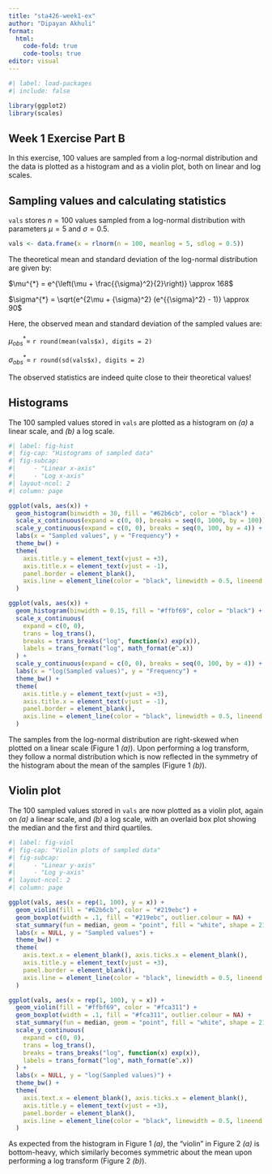 ```yaml
---
title: "sta426-week1-ex"
author: "Dipayan Akhuli"
format: 
  html:
    code-fold: true
    code-tools: true
editor: visual
---
```


```r
#| label: load-packages
#| include: false

library(ggplot2)
library(scales)
```

## Week 1 Exercise Part B

In this exercise, 100 values are sampled from a log-normal distribution and the data is plotted as a histogram and as a violin plot, both on linear and log scales.

## Sampling values and calculating statistics

`vals` stores $n = 100$ values sampled from a log-normal distribution with parameters $\mu = 5$ and $\sigma = 0.5$.

```r

vals <- data.frame(x = rlnorm(n = 100, meanlog = 5, sdlog = 0.5))

```

The theoretical mean and standard deviation of the log-normal distribution are given by:

$\mu^{*} = e^{\left(\mu + \frac{{\sigma}^2}{2}\right)} \approx 168$

$\sigma^{*} = \sqrt{e^{2\mu + {\sigma}^2} (e^{{\sigma}^2} - 1)} \approx 90$

Here, the observed mean and standard deviation of the sampled values are:

$\mu^{*}_{obs} =$ `r round(mean(vals$x), digits = 2)`

$\sigma^{*}_{obs} =$ `r round(sd(vals$x), digits = 2)`

The observed statistics are indeed quite close to their theoretical values!

## Histograms

The 100 sampled values stored in `vals` are plotted as a histogram on *(a)* a linear scale, and *(b)* a log scale.

```r
#| label: fig-hist
#| fig-cap: "Histograms of sampled data"
#| fig-subcap: 
#|     - "Linear x-axis"
#|     - "Log x-axis"
#| layout-ncol: 2
#| column: page

ggplot(vals, aes(x)) +
  geom_histogram(binwidth = 30, fill = "#62b6cb", color = "black") +
  scale_x_continuous(expand = c(0, 0), breaks = seq(0, 1000, by = 100)) +
  scale_y_continuous(expand = c(0, 0), breaks = seq(0, 100, by = 4)) +
  labs(x = "Sampled values", y = "Frequency") +
  theme_bw() +
  theme(
    axis.title.y = element_text(vjust = +3),
    axis.title.x = element_text(vjust = -1),
    panel.border = element_blank(),
    axis.line = element_line(color = "black", linewidth = 0.5, lineend = "square")
  )

ggplot(vals, aes(x)) +
  geom_histogram(binwidth = 0.15, fill = "#ffbf69", color = "black") +
  scale_x_continuous(
    expand = c(0, 0),
    trans = log_trans(),
    breaks = trans_breaks("log", function(x) exp(x)),
    labels = trans_format("log", math_format(e^.x))
  ) +
  scale_y_continuous(expand = c(0, 0), breaks = seq(0, 100, by = 4)) +
  labs(x = "log(Sampled values)", y = "Frequency") +
  theme_bw() +
  theme(
    axis.title.y = element_text(vjust = +3),
    axis.title.x = element_text(vjust = -1),
    panel.border = element_blank(),
    axis.line = element_line(color = "black", linewidth = 0.5, lineend = "square")
  )

```

The samples from the log-normal distribution are right-skewed when plotted on a linear scale (Figure 1 *(a)*). Upon performing a log transform, they follow a normal distribution which is now reflected in the symmetry of the histogram about the mean of the samples (Figure 1 *(b)*).

## Violin plot

The 100 sampled values stored in `vals` are now plotted as a violin plot, again on *(a)* a linear scale, and *(b)* a log scale, with an overlaid box plot showing the median and the first and third quartiles.

```r
#| label: fig-viol
#| fig-cap: "Violin plots of sampled data"
#| fig-subcap: 
#|     - "Linear y-axis"
#|     - "Log y-axis"
#| layout-ncol: 2
#| column: page

ggplot(vals, aes(x = rep(1, 100), y = x)) + 
  geom_violin(fill = "#62b6cb", color = "#219ebc") +
  geom_boxplot(width = .1, fill = "#219ebc", outlier.colour = NA) +
  stat_summary(fun = median, geom = "point", fill = "white", shape = 21, size = 2.5) +
  labs(x = NULL, y = "Sampled values") +
  theme_bw() +
  theme(
    axis.text.x = element_blank(), axis.ticks.x = element_blank(),
    axis.title.y = element_text(vjust = +3),
    panel.border = element_blank(),
    axis.line = element_line(color = "black", linewidth = 0.5, lineend = "square")
  )

ggplot(vals, aes(x = rep(1, 100), y = x)) + 
  geom_violin(fill = "#ffbf69", color = "#fca311") +
  geom_boxplot(width = .1, fill = "#fca311", outlier.colour = NA) +
  stat_summary(fun = median, geom = "point", fill = "white", shape = 21, size = 2.5) +
  scale_y_continuous(
    expand = c(0, 0),
    trans = log_trans(),
    breaks = trans_breaks("log", function(x) exp(x)),
    labels = trans_format("log", math_format(e^.x))
  ) +
  labs(x = NULL, y = "log(Sampled values)") +
  theme_bw() +
  theme(
    axis.text.x = element_blank(), axis.ticks.x = element_blank(),
    axis.title.y = element_text(vjust = +3),
    panel.border = element_blank(),
    axis.line = element_line(color = "black", linewidth = 0.5, lineend = "square")
  )

```

As expected from the histogram in Figure 1 *(a)*, the "violin" in Figure 2 *(a)* is bottom-heavy, which similarly becomes symmetric about the mean upon performing a log transform (Figure 2 *(b)*).
